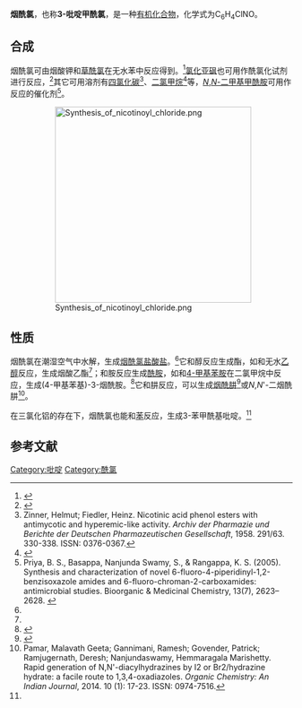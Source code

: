 {{Chembox
| Name = 烟酰氯
| NameEn = nicotinoyl chloride
| ImageFile =  nicotinoyl chloride.png
|  ImageSize = 
|  ImageAlt = 
| IUPACName = 
| IUPACNameZh = 
| OtherNames = 3-吡啶甲酰氯<br>吡啶-3-甲酰氯
| Section1 = {{Chembox Identifiers
|   CASNo = 10400-19-8
|   CASNo_Ref = {{cascite|correct|CAS}}
|   PubChem = 
|   SMILES =  c1ccncc1C(=O)Cl}}
| Section2 = {{Chembox Properties
| C=6 | H=4 | Cl=1 | N=1 | O=1
|   Formula = C<sub>6</sub>H<sub>4</sub>ClNO
|   MolarMass = 
|   Appearance = 油状液体
|   Density = 1.297±0.06 g·cm−3（20 °C）<ref>Calculated using Advanced Chemistry Development (ACD/Labs) Software V11.02 ((C) 1994-2020 ACD/Labs). Retrieved from SciFinder. [2020-08-24].</ref>
|   MeltingPt = {{convert|15|-|16|C|K}}<ref>Hukusima, Yosiro. Tobacco constituents. II. Derivatives of nicotinic acid. ''Nippon Kagaku Kaishi (1921-47)'', 1940. 61. 121-124. ISSN: 0369-4208.</ref>
|   BoilingPt = {{convert|110|-|113|C|K}}（25-26 Torr）<ref>{{cite journal|last1=Chiang|first1=Ming-Chien|last2=Hartung|first2=Walter H.|title=SYNTHESIS OF DIALKYLAMINOAKLYL ESTERS OF PYRIDINE-CARBOXYLIC ACIDS|journal=The Journal of Organic Chemistry|volume=10|issue=1|year=1945|pages=26–28|issn=0022-3263|doi=10.1021/jo01177a005}}</ref>
|   Solubility =  水解}}
| Section3 = {{Chembox Hazards
|   MainHazards = 
|   FlashPt = 
|   Autoignition =  }}
}}

'''烟酰氯'''，也称'''3-吡啶甲酰氯'''，是一种[[有机化合物|有机化合物]]，化学式为C<sub>6</sub>H<sub>4</sub>ClNO。

==合成==
烟酰氯可由烟酸钾和[[草酰氯|草酰氯]]在无水苯中反应得到。<ref name=Wingfield>{{cite journal|last1=Wingfield|first1=H. N.|last2=Harlan|first2=W. R.|last3=Hanmer|first3=H. R.|title=The Preparation of Nicotinyl Chloride|journal=Journal of the American Chemical Society|volume=75|issue=17|year=1953|pages=4364–4364|issn=0002-7863|doi=10.1021/ja01113a530}}</ref>[[氯化亚砜|氯化亚砜]]也可用作酰氯化试剂进行反应，<ref name=orgsyn>{{cite journal|title=3-benzoylpyridine|journal=Organic Syntheses|volume=37|year=1957|pages=6|issn=00786209|doi=10.15227/orgsyn.037.0006}}</ref>其它可用溶剂有[[四氯化碳|四氯化碳]]<ref>Zinner, Helmut; Fiedler, Heinz. Nicotinic acid phenol esters with antimycotic and hyperemic-​like activity. ''Archiv der Pharmazie und Berichte der Deutschen Pharmazeutischen Gesellschaft'', 1958. 291/63. 330-338. ISSN: 0376-0367.</ref>、[[二氯甲烷|二氯甲烷]]<ref>{{cite journal|last1=Chen|first1=Yang|last2=Liu|first2=Yu|last3=Zhang|first3=Xiao|last4=Lu|first4=Da|last5=Yang|first5=Lixin|last6=Deng|first6=Junfeng|last7=Deng|first7=Shengqi|title=Copper Catalyzed Direct Synthesis of Nitriles from Acyl Azides|journal=ChemistrySelect|volume=3|issue=43|year=2018|pages=12325–12329|issn=2365-6549|doi=10.1002/slct.201802918}}</ref>等，[[N,N-二甲基甲酰胺|''N'',''N''-二甲基甲酰胺]]可用作反应的催化剂<ref>Priya, B. S., Basappa, Nanjunda Swamy, S., & Rangappa, K. S. (2005). Synthesis and characterization of novel 6-fluoro-4-piperidinyl-1,2-benzisoxazole amides and 6-fluoro-chroman-2-carboxamides: antimicrobial studies. Bioorganic & Medicinal Chemistry, 13(7), 2623–2628. {{doi|10.1016/j.bmc.2005.01.026}}</ref>。
:[[File:Synthesis_of_nicotinoyl_chloride.png|350px]]

==性质==
烟酰氯在潮湿空气中水解，生成[[烟酰氯盐酸盐|烟酰氯盐酸盐]]。<ref name=Wingfield />它和醇反应生成酯，如和无水[[乙醇|乙醇]]反应，生成烟酸乙酯<ref name=Wingfield />；和胺反应生成[[酰胺|酰胺]]，如和[[4-甲基苯胺|4-甲基苯胺]]在二氯甲烷中反应，生成(4-甲基苯基)-3-烟酰胺。<ref>{{cite journal|last1=Mocilac|first1=Pavle|last2=Gallagher|first2=John F.|title=Structural systematics and conformational analyses of a 3 × 3 isomer grid of nine N-(tolyl)pyridinecarboxamides and three chlorinated relatives|journal=CrystEngComm|volume=13|issue=17|year=2011|pages=5354|issn=1466-8033|doi=10.1039/c1ce05169e}}</ref>它和肼反应，可以生成[[烟酰肼|烟酰肼]]<ref>{{cite journal|last1=Ramalakshmi|first1=N.|last2=Aruloly|first2=L. |last3=Arunkumar|first3= S. |last4=Ilango|first4=K. |last5=Puratchikody|first5=A. |title=Synthesis and Biological Evaluation of Some Novel Nicotinic Acid Derivatives|journal=Malaysian Journal of Science|volume=28|issue=2|year=2009|pages=197–203|issn=13943065|doi=10.22452/mjs.vol28no2.8}}</ref>或''N'',''N'''-二烟酰肼<ref>Pamar, Malavath Geeta; Gannimani, Ramesh; Govender, Patrick; Ramjugernath, Deresh; Nanjundaswamy, Hemmaragala Marishetty. Rapid generation of N,​N'-​diacylhydrazines by I2 or Br2​/hydrazine hydrate: a facile route to 1,​3,​4-​oxadiazoles. ''Organic Chemistry: An Indian Journal'', 2014. 10 (1): 17-23. ISSN: 0974-7516.</ref>。

在三氯化铝的存在下，烟酰氯也能和[[苯|苯]]反应，生成3-苯甲酰基吡啶。<ref name=orgsyn />
==参考文献==
{{reflist}}

[[Category:吡啶|Category:吡啶]]
[[Category:酰氯|Category:酰氯]]
